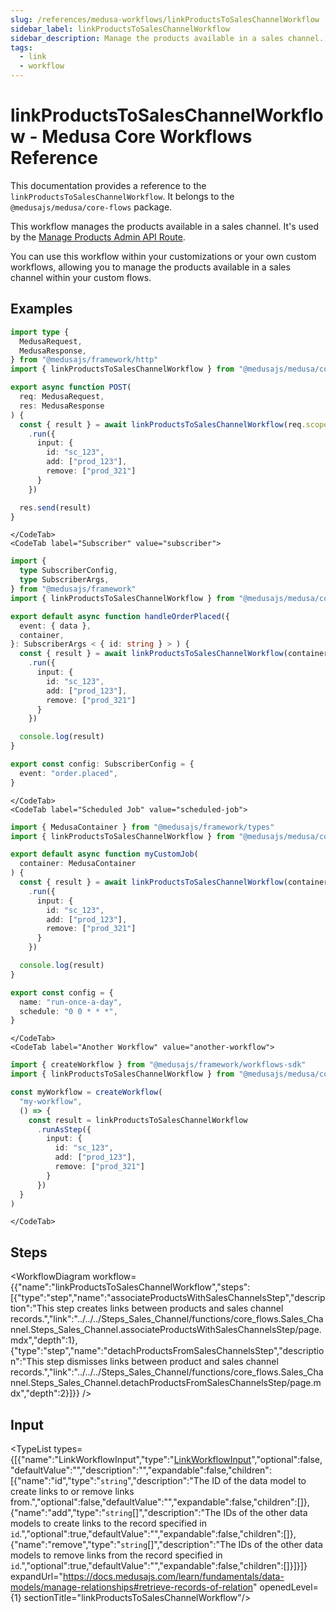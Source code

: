 ```yaml
---
slug: /references/medusa-workflows/linkProductsToSalesChannelWorkflow
sidebar_label: linkProductsToSalesChannelWorkflow
sidebar_description: Manage the products available in a sales channel.
tags:
  - link
  - workflow
---
```



# linkProductsToSalesChannelWorkflow - Medusa Core Workflows Reference

This documentation provides a reference to the `linkProductsToSalesChannelWorkflow`. It belongs to the `@medusajs/medusa/core-flows` package.

This workflow manages the products available in a sales channel. It's used by the
[Manage Products Admin API Route](https://docs.medusajs.com/api/admin#sales-channels\_postsaleschannelsidproducts).

You can use this workflow within your customizations or your own custom workflows, allowing you to
manage the products available in a sales channel within your custom flows.

<SourceCodeLink link="https://github.com/medusajs/medusa/blob/394226b5c18d11072da826ed6a07d4e602e62f18/packages/core/core-flows/src/sales-channel/workflows/link-products-to-sales-channel.ts#L39" />

## Examples

<CodeTabs group="workflow-exection">
    <CodeTab label="API Route" value="api-route">
    
```ts title="src/api/workflow/route.ts"
import type {
  MedusaRequest,
  MedusaResponse,
} from "@medusajs/framework/http"
import { linkProductsToSalesChannelWorkflow } from "@medusajs/medusa/core-flows"

export async function POST(
  req: MedusaRequest,
  res: MedusaResponse
) {
  const { result } = await linkProductsToSalesChannelWorkflow(req.scope)
    .run({
      input: {
        id: "sc_123",
        add: ["prod_123"],
        remove: ["prod_321"]
      }
    })

  res.send(result)
}
```

    </CodeTab>
    <CodeTab label="Subscriber" value="subscriber">
    
```ts title="src/subscribers/order-placed.ts"
import {
  type SubscriberConfig,
  type SubscriberArgs,
} from "@medusajs/framework"
import { linkProductsToSalesChannelWorkflow } from "@medusajs/medusa/core-flows"

export default async function handleOrderPlaced({
  event: { data },
  container,
}: SubscriberArgs < { id: string } > ) {
  const { result } = await linkProductsToSalesChannelWorkflow(container)
    .run({
      input: {
        id: "sc_123",
        add: ["prod_123"],
        remove: ["prod_321"]
      }
    })

  console.log(result)
}

export const config: SubscriberConfig = {
  event: "order.placed",
}
```

    </CodeTab>
    <CodeTab label="Scheduled Job" value="scheduled-job">
    
```ts title="src/jobs/message-daily.ts"
import { MedusaContainer } from "@medusajs/framework/types"
import { linkProductsToSalesChannelWorkflow } from "@medusajs/medusa/core-flows"

export default async function myCustomJob(
  container: MedusaContainer
) {
  const { result } = await linkProductsToSalesChannelWorkflow(container)
    .run({
      input: {
        id: "sc_123",
        add: ["prod_123"],
        remove: ["prod_321"]
      }
    })

  console.log(result)
}

export const config = {
  name: "run-once-a-day",
  schedule: "0 0 * * *",
}
```

    </CodeTab>
    <CodeTab label="Another Workflow" value="another-workflow">
    
```ts title="src/workflows/my-workflow.ts"
import { createWorkflow } from "@medusajs/framework/workflows-sdk"
import { linkProductsToSalesChannelWorkflow } from "@medusajs/medusa/core-flows"

const myWorkflow = createWorkflow(
  "my-workflow",
  () => {
    const result = linkProductsToSalesChannelWorkflow
      .runAsStep({
        input: {
          id: "sc_123",
          add: ["prod_123"],
          remove: ["prod_321"]
        }
      })
  }
)
```

    </CodeTab>
  </CodeTabs>

## Steps

<WorkflowDiagram workflow={{"name":"linkProductsToSalesChannelWorkflow","steps":[{"type":"step","name":"associateProductsWithSalesChannelsStep","description":"This step creates links between products and sales channel records.","link":"../../../Steps_Sales_Channel/functions/core_flows.Sales_Channel.Steps_Sales_Channel.associateProductsWithSalesChannelsStep/page.mdx","depth":1},{"type":"step","name":"detachProductsFromSalesChannelsStep","description":"This step dismisses links between product and sales channel records.","link":"../../../Steps_Sales_Channel/functions/core_flows.Sales_Channel.Steps_Sales_Channel.detachProductsFromSalesChannelsStep/page.mdx","depth":2}]}} />

## Input

<TypeList types={[{"name":"LinkWorkflowInput","type":"[LinkWorkflowInput](../../../../../types/CommonTypes/types/types.CommonTypes.LinkWorkflowInput/page.mdx)","optional":false,"defaultValue":"","description":"","expandable":false,"children":[{"name":"id","type":"`string`","description":"The ID of the data model to create links to or remove links from.","optional":false,"defaultValue":"","expandable":false,"children":[]},{"name":"add","type":"`string`[]","description":"The IDs of the other data models to create links to the record specified in `id`.","optional":true,"defaultValue":"","expandable":false,"children":[]},{"name":"remove","type":"`string`[]","description":"The IDs of the other data models to remove links from the record specified in `id`.","optional":true,"defaultValue":"","expandable":false,"children":[]}]}]} expandUrl="https://docs.medusajs.com/learn/fundamentals/data-models/manage-relationships#retrieve-records-of-relation" openedLevel={1} sectionTitle="linkProductsToSalesChannelWorkflow"/>
